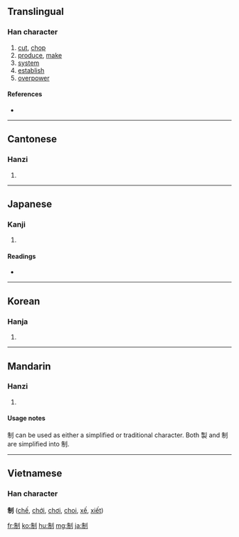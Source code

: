 {{also|製}}
==Translingual==

===Han character===
{{Han char|rn=18|rad=刀|as=06|sn=8|four=2220<sub>0</sub>|canj=竹月中弓 (HBLN)}}

# [[cut]], [[chop]]
# [[produce]], [[make]]
# [[system]]
# [[establish]]
# [[overpower]]

====References====
* {{Han ref|kx=0139.020|dkj=01961|dj=0315.100|hdz=10335.010|uh=5236|ud=21046|bh=A8EE|bd=43246}}

----

==Cantonese==

===Hanzi===
{{yue-hanzi|jyut=|y=jai3|tra=製}}

# {{defn|Cantonese}}

----

==Japanese==

===Kanji===
{{ja-kanji|grade=5|rs=刀06}}

# {{defn|Japanese}}

====Readings====
* {{ja-readings|on=[[せい]] (sei)|kun=[[おさえる]] (osaeru)}}

----

==Korean==

===Hanja===
{{ko-hanja|hangeul=제|rv=je|mr=che}}

# {{defn|Korean}}

----

==Mandarin==

===Hanzi===
{{cmn-hanzi|tra=製|pin=[[zhì]] ([[zhi4]])|wg=chih<sup>4</sup>}}

# {{defn|Mandarin}}

====Usage notes====
制 can be used as either a simplified or traditional character. Both 製 and 制 are simplified into 制.<!--Need further clarification about how an already-simplified character can be simplified into itself.-->

----

==Vietnamese==
===Han character===
'''制''' ([[chế]], [[chới]], [[chơi]], [[choi]], [[xế]], [[xiết]])

[[fr:制]]
[[ko:制]]
[[hu:制]]
[[mg:制]]
[[ja:制]]